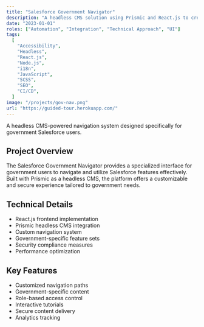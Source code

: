 ```yaml
---
title: "Salesforce Government Navigator"
description: "A headless CMS solution using Prismic and React.js to create a tailored navigation experience for government Salesforce users."
date: "2023-01-01"
roles: ["Automation", "Integration", "Technical Approach", "UI"]
tags:
  [
    "Accessibility",
    "Headless",
    "React.js",
    "Node.js",
    "i18n",
    "JavaScript",
    "SCSS",
    "SEO",
    "CI/CD",
  ]
image: "/projects/gov-nav.png"
url: "https://guided-tour.herokuapp.com/"
---
```


A headless CMS-powered navigation system designed specifically for government Salesforce users.

## Project Overview

The Salesforce Government Navigator provides a specialized interface for government users to navigate and utilize Salesforce features effectively. Built with Prismic as a headless CMS, the platform offers a customizable and secure experience tailored to government needs.

## Technical Details

- React.js frontend implementation
- Prismic headless CMS integration
- Custom navigation system
- Government-specific feature sets
- Security compliance measures
- Performance optimization

## Key Features

- Customized navigation paths
- Government-specific content
- Role-based access control
- Interactive tutorials
- Secure content delivery
- Analytics tracking
